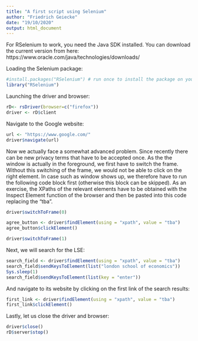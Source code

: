 ```yaml
---
title: "A first script using Selenium"
author: "Friedrich Geiecke"
date: "19/10/2020"
output: html_document
---
```


For RSelenium to work, you need the Java SDK installed. You can download the current version from here: https://www.oracle.com/java/technologies/downloads/

Loading the Selenium package:

```r
#install.packages("RSelenium") # run once to install the package on your computer
library("RSelenium")
```

Launching the driver and browser:

```r
rD<- rsDriver(browser=c("firefox"))
driver <- rD$client
```

Navigate to the Google website:

```r
url <- "https://www.google.com/"
driver$navigate(url)
```

Now we actually face a somewhat advanced problem. Since recently there can be new privacy terms that have to be accepted once. As the the window is actually in the foreground, we first have to switch the frame. Without this switching of the frame, we would not be able to click on the right element. In case such as window shows up, we therefore have to run the following code block first (otherwise this block can be skipped). As an exercise, the XPaths of the relevant elements have to be obtained with the Inspect Element function of the browser and then be pasted into this code replacing the "tba".

```r
driver$switchToFrame(0)

agree_button <- driver$findElement(using = "xpath", value = "tba")
agree_button$clickElement()

driver$switchToFrame(1)
```

Next, we will search for the LSE:

```r
search_field <- driver$findElement(using = "xpath", value = "tba")
search_field$sendKeysToElement(list("london school of economics"))
Sys.sleep(1)
search_field$sendKeysToElement(list(key = "enter"))
```

And navigate to its website by clicking on the first link of the search results:

```r
first_link <- driver$findElement(using = "xpath", value = "tba")
first_link$clickElement()
```

Lastly, let us close the driver and browser:

```r
driver$close()
rD$server$stop()
```

